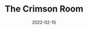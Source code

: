 ---
title: The Crimson Room
description: The Crimson Room is a puzzle game about escaping a room.
date: 2022-02-10
type: Flash
name: crimsonroom
credits:
- Game by Toshimitsu Takagi
---